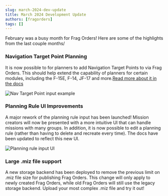 ```yaml
---
slug: march-2024-dev-update
title: March 2024 Development Update
authors: [fragorders]
tags: []
---
```


February was a busy month for Frag Orders! Here are some of the highlights from the last couple months/

### Navigation Target Point Planning

It is now possible to for planners to add Navigation Target Points to via Frag Orders. 
This should help extend the capability of planners for certain modules, including the F-15E, F-14, JF-17 and more.[Read more about it in the docs](/docs/planning-a-flight#adding-and-editing-navigation-target-points)

![Nav Target Point input example](../static/img/np_4.png)
### Planning Rule UI Improvements

A major rework of the planning rule input has been launched! Mission creators will now be presented with a more intuitive UI that can handle missions with many groups. In addition, it is now possible to edit a planning rule (rather than having to delete and recreate every time). The docs have been updated to reflect this new UI.

![Planning rule input UI](../static/img/planning_newui.png)

### Large .miz file support

A new storage backend has been deployed to remove the previous limit on .miz file size for publishing Frag Orders. This change will only apply to newly created Frag Orders, while old Frag Orders will still use the legacy storage backend. Upload your most complex .miz file and try it out!